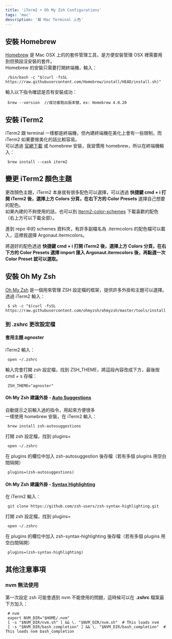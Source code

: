 ```yaml
---
title: 'iTerm2 + Oh My Zsh Configurations'
tags: 'mac'
description: '幫 Mac Terminal 上色'
---
```


## 安裝 Homebrew

[Homebrew](https://brew.sh/) 是 Mac OSX 上的的套件管理工具，是方便安裝管理 OSX 裡需要用到但預設沒安裝的套件。  
Homebrew 的安裝只需要打開終端機，輸入：

```
 /bin/bash -c "$(curl -fsSL https://raw.githubusercontent.com/Homebrew/install/HEAD/install.sh)"
```

輸入以下指令確認是否有安裝成功：

```
 brew --version  //成功會跑出版本號，ex: Homebrew 4.0.20
```

## 安裝 iTerm2

iTerm2 跟 terminal 一樣都是終端機，但內建終端機在美化上會有一些限制，而 iTerm2 如果要做美化的話比較容易。  
可以透過 [官網下載](https://iterm2.com/) 或 homebrew 安裝，我習慣用 homebrew，所以在終端機輸入：

```
 brew install --cask iterm2
```

## 變更 iTerm2 顏色主題

更改顏色主題，iTerm2 本身就有很多配色可以選擇，可以透過 **快捷鍵 cmd + i 打開 iTerm2 後，選擇上方 Colors 分頁，在右下方的 Color Presets** 選擇自己想要的配色。  
如果內建的不夠使用的話，也可以到 [Iterm2-color-schemes](https://iterm2colorschemes.com/) 下載喜歡的配色（右上方可以下載全部）。

<CloudinaryImg
  mdx
  publicId='boboncode/shorts/mac/iterm2+ohmyzsh-configurations/iterm2-color-schemes'
  alt='iterm2-color-schemes'
  width={600}
  height={420}
/>

進到 repo 中的 schemes 資料夾，有許多副檔名為 .itermcolors 的配色檔可以載入，這裡我選擇 Argonaut.itermcolors。

<CloudinaryImg
  mdx
  publicId='boboncode/shorts/mac/iterm2+ohmyzsh-configurations/path'
  alt='path'
  width={600}
  height={400}
/>

將選好的配色透過 **快捷鍵 cmd + i 打開 iTerm2 後，選擇上方 Colors 分頁，在右下方的 Color Presets 選擇 import 匯入 Argonaut.itermcolors 後，再點選一次 Color Preset 就可以選取。**

<CloudinaryImg
  mdx
  publicId='boboncode/shorts/mac/iterm2+ohmyzsh-configurations/argonaut'
  alt='argonaut'
  width={600}
  height={600}
/>
## 安裝 Oh My Zsh

[Oh My Zsh](https://ohmyz.sh/) 是一個用來管理 ZSH 設定檔的框架，提供許多外掛和主題可以選擇。  
透過 iTerm2 輸入：

```
 $ sh -c "$(curl -fsSL https://raw.githubusercontent.com/ohmyzsh/ohmyzsh/master/tools/install.sh)"
```

### 到 **.zshrc** 更改設定檔

#### 套用主題 agnoster

iTerm2 輸入：

```
 open ~/.zshrc
```

輸入完會打開 zsh 設定檔，找到 ZSH_THEME，將這段內容改成下方，最後按 cmd + s 存檔：

```
 ZSH_THEME="agnoster"
```

#### Oh My Zsh 建議外掛 - [Auto Suggestions](https://github.com/zsh-users/zsh-autosuggestions/blob/master/INSTALL.md?source=post_page-----77d5aae87b10--------------------------------)

自動提示之前輸入過的指令，用起來方便很多  
一樣使用 homebrew 安裝，在 iTerm2 輸入：

```
 brew install zsh-autosuggestions
```

打開 zsh 設定檔，找到 plugins=

```
 open ~/.zshrc
```

在 plugins 的欄位中加入 zsh-autosuggestion 後存檔（若有多個 plugins 用空白間隔開）

```
 plugins=(zsh-autosuggestions)
```

#### Oh My Zsh 建議外掛 - [Syntax Highlighting](https://github.com/zsh-users/zsh-syntax-highlighting/blob/master/INSTALL.md)

在 iTerm2 輸入：

```
 git clone https://github.com/zsh-users/zsh-syntax-highlighting.git
```

打開 zsh 設定檔，找到 plugins=

```
 open ~/.zshrc
```

在 plugins 的欄位中加入 zsh-syntax-highlighting 後存檔（若有多個 plugins 用空白間隔開）

```
 plugins=(zsh-syntax-highlighting)
```

## 其他注意事項

### nvm 無法使用

第一次設定 zsh 可能會遇到 nvm 不能使用的問題，這時候可以在 **.zshrc** 檔案最下方加入：

```
 # nvm
 export NVM_DIR="$HOME/.nvm"
 [ -s "$NVM_DIR/nvm.sh" ] && \. "$NVM_DIR/nvm.sh"  # This loads nvm
 [ -s "$NVM_DIR/bash_completion" ] && \. "$NVM_DIR/bash_completion"  # This loads nvm bash_completion
```
